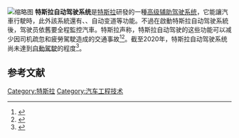 [[File:Tesla_Autopilot_Engaged_in_Model_X.jpg|缩略图]]
'''特斯拉自动驾驶系统'''是[[特斯拉_(公司)|特斯拉]]研發的一種[[高级辅助驾驶系统|高级辅助驾驶系统]]，它能讓汽車行駛時{{link-en|在车道上居中|Lane centering}}，此外該系統還有{{link-en|交通感知巡航控制|Adaptive cruise control}}、{{link-en|自动泊车|Automatic parking}}、自动变道等功能。不過在啟動特斯拉自动驾驶系統後，驾驶员依舊要全程監控汽車。特斯拉声称，特斯拉自动驾驶的这些功能可以减少因司机疏忽和疲勞駕駛造成的交通事故<ref>{{Cite web|url=https://hackaday.com/2019/03/04/does-teslas-autosteer-make-cars-less-safe/|title=Does Tesla's Autosteer Make Cars Less Safe?|last=By|date=2019-03-04|website=Hackaday|language=en|access-date=2019-03-05|archive-date=2020-01-07|archive-url=https://web.archive.org/web/20200107104724/https://hackaday.com/2019/03/04/does-teslas-autosteer-make-cars-less-safe/|dead-url=no}}</ref><ref name=":19">{{Cite web|last=|first=|date=2021-01-27|title=Tesla Vehicle Safety Report|url=https://www.tesla.com/VehicleSafetyReport|dead-url=no|archive-url=https://web.archive.org/web/20200619152854/https://www.tesla.com/VehicleSafetyReport|archive-date=2020-06-19|access-date=2021-01-28|website=www.tesla.com|quote=In the 4th quarter, we registered one accident for every 3.45 million miles driven in which drivers had Autopilot engaged. For those driving without Autopilot but with our active safety features, we registered one accident for every 2.05 million miles driven. For those driving without Autopilot and without our active safety features, we registered one accident for every 1.27 million miles driven. By comparison, NHTSA’s most recent data shows that in the United States there is an automobile crash every 484,000 miles. Note: Since we released our last quarterly safety report, NHTSA has released new data, which we’ve referenced in this quarter’s report.}}</ref>。截至2020年，特斯拉自动驾驶系统尚未達到[[自動駕駛汽車|自動駕駛]]的程度<ref name=Verge-2016-10-19>{{cite news |url=https://www.theverge.com/2016/10/19/13340938/tesla-autopilot-update-model-3-elon-musk-update |title=All new Tesla cars now have hardware for 'full self-driving capabilities' |first1=Jordan |last1=Golson |first2=Dieter |last2=Bohn |work=The Verge |date=2016-10-19 |access-date=2016-10-22 |archive-date=2021-01-22 |archive-url=https://web.archive.org/web/20210122151855/https://www.theverge.com/2016/10/19/13340938/tesla-autopilot-update-model-3-elon-musk-update |dead-url=no }}</ref>。

==参考文献==
{{reflist}}

{{特斯拉公司}}
[[Category:特斯拉|Category:特斯拉]]
[[Category:汽车工程技术|Category:汽车工程技术]]